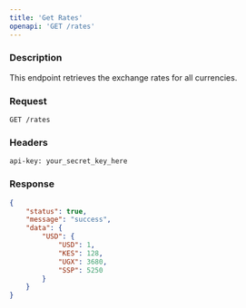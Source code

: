 ```yaml
---
title: 'Get Rates'
openapi: 'GET /rates'
---
```


### Description

This endpoint retrieves the exchange rates for all currencies.

### Request

```http
GET /rates
```

### Headers

```http
api-key: your_secret_key_here
```

### Response

```json
{
    "status": true,
    "message": "success",
    "data": {
        "USD": {
            "USD": 1,
            "KES": 128,
            "UGX": 3680,
            "SSP": 5250
        }
    }
}
```
